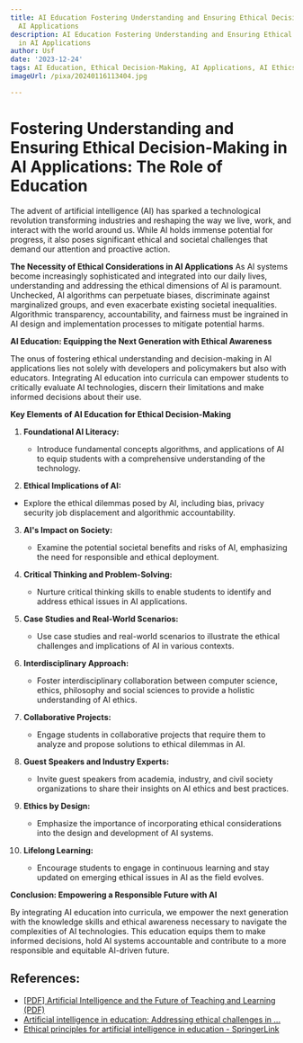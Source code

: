 ```yaml
---
title: AI Education Fostering Understanding and Ensuring Ethical Decision-Making in
  AI Applications
description: AI Education Fostering Understanding and Ensuring Ethical Decision-Making
  in AI Applications
author: Usf
date: '2023-12-24'
tags: AI Education, Ethical Decision-Making, AI Applications, AI Ethics, AI Policy
imageUrl: /pixa/20240116113404.jpg

---
```

#  Fostering Understanding and Ensuring  Ethical Decision-Making in AI  Applications: The  Role of Education

The advent of  artificial intelligence (AI) has  sparked  a technological revolution transforming industries and reshaping the way we live, work, and interact with the world around us. While AI holds immense potential for progress, it  also poses significant ethical and societal challenges that  demand our attention and  proactive action.

**The Necessity of Ethical Considerations in AI Applications**
As AI systems become  increasingly sophisticated and integrated  into our daily lives, understanding and addressing  the ethical dimensions of  AI is paramount. Unchecked, AI algorithms can perpetuate biases, discriminate against marginalized groups, and even exacerbate  existing  societal inequalities. Algorithmic transparency, accountability, and fairness must  be ingrained in  AI design and implementation processes to mitigate  potential harms.

**AI Education: Equipping the Next Generation with  Ethical Awareness**

The onus of fostering ethical understanding and  decision-making in AI applications lies not solely with developers and policymakers but also with educators. Integrating AI education into curricula can empower students to critically evaluate AI technologies, discern their limitations and make informed decisions about their use.

**Key Elements of AI Education for Ethical Decision-Making**

1. **Foundational AI Literacy:**
   - Introduce fundamental concepts algorithms, and applications of AI to equip students with a comprehensive understanding of the technology.

2.  **Ethical Implications of AI:**
   - Explore the ethical dilemmas posed by AI, including bias, privacy security job displacement and algorithmic accountability.

3. **AI's Impact on Society:**
     - Examine the potential  societal benefits and risks of  AI, emphasizing the  need  for responsible and ethical deployment.

4. **Critical Thinking and Problem-Solving:**
   - Nurture critical thinking skills to enable students to identify and address ethical issues  in AI applications.

5. **Case Studies and Real-World Scenarios:**
    - Use case studies and real-world scenarios to illustrate the ethical challenges and implications of AI in various contexts.

6. **Interdisciplinary Approach:**
   - Foster interdisciplinary collaboration between computer science, ethics, philosophy and social sciences to provide a holistic understanding of AI ethics.

7. **Collaborative Projects:**
   - Engage students in collaborative projects that require them to analyze and  propose solutions to  ethical dilemmas in AI.

8. **Guest Speakers and Industry Experts:**
   - Invite guest speakers from academia, industry, and civil society organizations to share their insights on AI ethics and best practices.

9. **Ethics by Design:**
   - Emphasize the importance of incorporating ethical considerations into the  design  and development of  AI systems.

10. **Lifelong Learning:**
    - Encourage  students to engage in continuous learning and stay updated on emerging ethical issues in AI as the  field evolves.

**Conclusion: Empowering a Responsible Future  with AI**

By integrating  AI education into  curricula, we empower the next  generation with the knowledge  skills and ethical awareness necessary to navigate  the complexities of AI  technologies. This education equips them to make informed decisions, hold AI systems  accountable and contribute  to a more responsible and equitable  AI-driven future.

## References:
- [[PDF] Artificial Intelligence and the Future of Teaching and Learning (PDF)](https://www2.ed.gov/documents/ai-report/ai-report.pdf)
- [Artificial intelligence in education: Addressing ethical challenges in ...](https://www.ncbi.nlm.nih.gov/pmc/articles/PMC8455229/)
- [Ethical principles for artificial intelligence in education - SpringerLink](https://link.springer.com/article/10.1007/s10639-022-11316-w)
